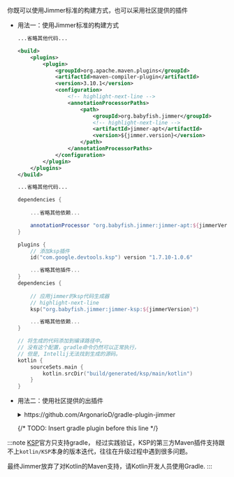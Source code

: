 
你既可以使用Jimmer标准的构建方式，也可以采用社区提供的插件

-   用法一：使用Jimmer标准的构建方式

    <Tabs groupId="buildTool">
    <TabItem value="java_maven" label="Java(Maven)">

    ```xml title="pom.xml"
    ...省略其他代码...

    <build>
        <plugins>
            <plugin>
                <groupId>org.apache.maven.plugins</groupId>
                <artifactId>maven-compiler-plugin</artifactId>
                <version>3.10.1</version>
                <configuration>
                    <!-- highlight-next-line -->
                    <annotationProcessorPaths>
                        <path>
                            <groupId>org.babyfish.jimmer</groupId>
                            <!-- highlight-next-line -->
                            <artifactId>jimmer-apt</artifactId>
                            <version>${jimmer.version}</version>
                        </path>
                    </annotationProcessorPaths>
                </configuration>
            </plugin>
        </plugins>
    </build>

    ...省略其他代码...
    ```

    </TabItem>
    <TabItem value="java_gradle" label="Java(Gradle)">

    ```groovy title="build.gradle"
    dependencies {
        
        ...省略其他依赖...

        annotationProcessor "org.babyfish.jimmer:jimmer-apt:${jimmerVersion}"
    }
    ```

    </TabItem>
    <TabItem value="kotlin_gradle" label="Kotlin(Gradle.kts)">

    ```kotlin title="build.gradle.kts"
    plugins {
        // 添加ksp插件
        id("com.google.devtools.ksp") version "1.7.10-1.0.6"

        ...省略其他插件...
    }
    dependencies {
        
        // 应用jimmer的ksp代码生成器
        // highlight-next-line
        ksp("org.babyfish.jimmer:jimmer-ksp:${jimmerVersion}")

        ...省略其他依赖...
    }

    // 将生成的代码添加到编译路径中。
    // 没有这个配置，gradle命令仍然可以正常执行，
    // 但是, Intellij无法找到生成的源码。
    kotlin {
        sourceSets.main {
            kotlin.srcDir("build/generated/ksp/main/kotlin")
        }
    }
    ```

    </TabItem>
    </Tabs>

-   用法二：使用社区提供的出插件

    <details>
    <summary>https://github.com/ArgonarioD/gradle-plugin-jimmer</summary>
    <Tabs>
    <TabItem value="java_gradle" label="Java(Gradle插件)">

    ```groovy title="build.gradle"
    plugins {
        // 从 Gradle 7.0 开始，可以使用 "latest.release" 代替具体的版本号，代表使用最新版本
        // 也可以使用 '+' 字符代表从 '+' 字符开始匹配最新的版本号
        id "tech.argonariod.gradle-plugin-jimmer" version "latest.release"

        ... 省略其它插件 ...
    }

    jimmer {
        // 设定 jimmer 依赖版本，此处也可以使用 "latest.release" 或 "0.+" 等版本范围表达式
        version = "${jimmerVersion}"
    }
    ```

    </TabItem>
    <TabItem value="kotlin_gradle" label="Kotlin(插件)">

    ```kotlin title="build.gradle.kts"
    plugins {
        // 从 Gradle 7.0 开始，可以使用 "latest.release" 代替具体的版本号，代表使用最新版本
        id("tech.argonariod.gradle-plugin-jimmer") version "latest.release"
        // 也可以使用 '+' 字符代表从 '+' 字符开始匹配最新的版本号
        // 添加ksp插件
        id("com.google.devtools.ksp") version "1.7.10+"

        ... 省略其它插件 ...
    }

    jimmer {
        // 设定 jimmer 依赖版本，此处也可以使用 "latest.release" 或 "0.+" 等版本范围表达式
        version = "${jimmerVersion}"
    }
    ```

    </TabItem>
    </Tabs>
    </details>

    {/* TODO: Insert gradle plugin before this line */}

:::note
[KSP](https://kotlinlang.org/docs/ksp-overview.html)官方只支持gradle，
经过实践验证，KSP的第三方Maven插件支持跟不上`kotlin/KSP`本身的版本迭代，往往在升级过程中遇到很多问题。

最终Jimmer放弃了对Kotlin的Maven支持，请Kotlin开发人员使用Gradle.
:::

